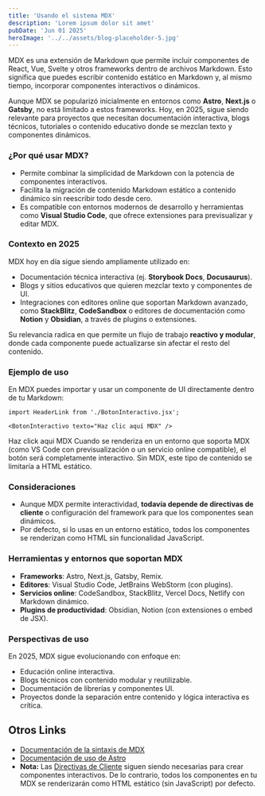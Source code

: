 ```yaml
---
title: 'Usando el sistema MDX'
description: 'Lorem ipsum dolor sit amet'
pubDate: 'Jun 01 2025'
heroImage: '../../assets/blog-placeholder-5.jpg'
---
```


MDX es una extensión de Markdown que permite incluir componentes de React, Vue, Svelte y otros frameworks dentro de archivos Markdown. Esto significa que puedes escribir contenido estático en Markdown y, al mismo tiempo, incorporar componentes interactivos o dinámicos.

Aunque MDX se popularizó inicialmente en entornos como **Astro**, **Next.js** o **Gatsby**, no está limitado a estos frameworks. Hoy, en 2025, sigue siendo relevante para proyectos que necesitan documentación interactiva, blogs técnicos, tutoriales o contenido educativo donde se mezclan texto y componentes dinámicos.

### ¿Por qué usar MDX?

* Permite combinar la simplicidad de Markdown con la potencia de componentes interactivos.
* Facilita la migración de contenido Markdown estático a contenido dinámico sin reescribir todo desde cero.
* Es compatible con entornos modernos de desarrollo y herramientas como **Visual Studio Code**, que ofrece extensiones para previsualizar y editar MDX.

### Contexto en 2025

MDX hoy en día sigue siendo ampliamente utilizado en:

* Documentación técnica interactiva (ej. **Storybook Docs**, **Docusaurus**).
* Blogs y sitios educativos que quieren mezclar texto y componentes de UI.
* Integraciones con editores online que soportan Markdown avanzado, como **StackBlitz**, **CodeSandbox** o editores de documentación como **Notion** y **Obsidian**, a través de plugins o extensiones.

Su relevancia radica en que permite un flujo de trabajo **reactivo y modular**, donde cada componente puede actualizarse sin afectar el resto del contenido.

### Ejemplo de uso

En MDX puedes importar y usar un componente de UI directamente dentro de tu Markdown:

```mdx
import HeaderLink from './BotonInteractivo.jsx';

<BotonInteractivo texto="Haz clic aquí MDX" />
```

<HeaderLink href="#" onclick="alert('Hiciste click!')">
	Haz click aqui MDX
</HeaderLink>
Cuando se renderiza en un entorno que soporta MDX (como VS Code con previsualización o un servicio online compatible), el botón será completamente interactivo. Sin MDX, este tipo de contenido se limitaría a HTML estático.

### Consideraciones

* Aunque MDX permite interactividad, **todavía depende de directivas de cliente** o configuración del framework para que los componentes sean dinámicos.
* Por defecto, si lo usas en un entorno estático, todos los componentes se renderizan como HTML sin funcionalidad JavaScript.

### Herramientas y entornos que soportan MDX

* **Frameworks**: Astro, Next.js, Gatsby, Remix.
* **Editores**: Visual Studio Code, JetBrains WebStorm (con plugins).
* **Servicios online**: CodeSandbox, StackBlitz, Vercel Docs, Netlify con Markdown dinámico.
* **Plugins de productividad**: Obsidian, Notion (con extensiones o embed de JSX).

### Perspectivas de uso

En 2025, MDX sigue evolucionando con enfoque en:

* Educación online interactiva.
* Blogs técnicos con contenido modular y reutilizable.
* Documentación de librerías y componentes UI.
* Proyectos donde la separación entre contenido y lógica interactiva es crítica.

## Otros Links

* [Documentación de la sintaxis de MDX](https://mdxjs.com/docs/what-is-mdx)
* [Documentación de uso de Astro](https://docs.astro.build/en/guides/markdown-content/#markdown-and-mdx-pages)
* **Nota:** Las [Directivas de Cliente](https://docs.astro.build/en/reference/directives-reference/#client-directives) siguen siendo necesarias para crear componentes interactivos. De lo contrario, todos los componentes en tu MDX se renderizarán como HTML estático (sin JavaScript) por defecto.

